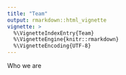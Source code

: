 ```yaml
---
title: "Team"
output: rmarkdown::html_vignette
vignette: >
  %\VignetteIndexEntry{Team}
  %\VignetteEngine{knitr::rmarkdown}
  %\VignetteEncoding{UTF-8}
---
```


Who we are

